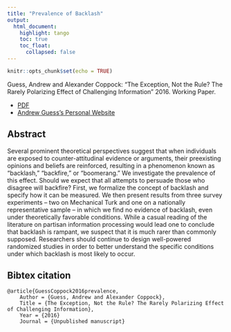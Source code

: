 ```yaml
---
title: "Prevalence of Backlash"
output: 
  html_document:
    highlight: tango
    toc: true
    toc_float:
      collapsed: false
---
```


```r
knitr::opts_chunk$set(echo = TRUE)
```

Guess, Andrew and Alexander Coppock: “The Exception, Not the Rule? The Rarely Polarizing Effect of Challenging Information” 2016. Working Paper.

- [PDF](papers/GC_prevalence.pdf)
- [Andrew Guess's Personal Website](https://andyguess.com/)


## Abstract

Several prominent theoretical perspectives suggest that when individuals are exposed to counter-attitudinal evidence or arguments, their preexisting opinions and beliefs are reinforced, resulting in a phenomenon known as “backlash,” “backfire,” or “boomerang.” We investigate the prevalence of this effect. Should we expect that all attempts to persuade those who disagree will backfire? First, we formalize the concept of backlash and specify how it can be measured. We then present results from three survey experiments – two on Mechanical Turk and one on a nationally representative sample – in which we find no evidence of backlash, even under theoretically favorable conditions. While a casual reading of the literature on partisan information processing would lead one to conclude that backlash is rampant, we suspect that it is much rarer than commonly supposed. Researchers should continue to design well-powered randomized studies in order to better understand the specific conditions under which backlash is most likely to occur.


## Bibtex citation

```
@article{GuessCoppock2016prevalence,
	Author = {Guess, Andrew and Alexander Coppock},
	Title = {The Exception, Not the Rule? The Rarely Polarizing Effect of Challenging Information},
	Year = {2016}
	Journal = {Unpublished manuscript}
```
